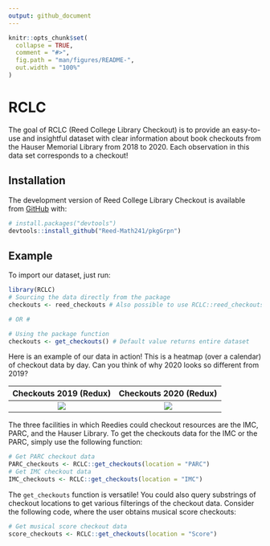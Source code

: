 ```yaml
---
output: github_document
---
```


<!-- README.md is generated from README.Rmd. Please edit that file -->

<!-- You'll still need to render `README.Rmd` regularly, to keep `README.md` up-to-date. `devtools::build_readme()` is handy for this.  -->

```r
knitr::opts_chunk$set(
  collapse = TRUE,
  comment = "#>",
  fig.path = "man/figures/README-",
  out.width = "100%"
)
```

# RCLC

<!-- badges: start -->

<!-- badges: end -->

The goal of RCLC (Reed College Library Checkout) is to provide an easy-to-use and insightful dataset with clear information about book checkouts from the Hauser Memorial Library from 2018 to 2020. Each observation in this data set corresponds to a checkout!

## Installation

The development version of Reed College Library Checkout is available from
[GitHub](https://github.com/Reed-Math241/pkgGrpn) with:

``` r
# install.packages("devtools")
devtools::install_github("Reed-Math241/pkgGrpn")
```

## Example
To import our dataset, just run:
``` r
library(RCLC)
# Sourcing the data directly from the package
checkouts <- reed_checkouts # Also possible to use RCLC::reed_checkouts

# OR #

# Using the package function
checkouts <- get_checkouts() # Default value returns entire dataset
```

Here is an example of our data in action! This is a heatmap (over a calendar) of checkout data by day. Can you think of why 2020 looks so different from 2019?

Checkouts 2019 (Redux)          |  Checkouts 2020 (Redux)
:------------------------------:|:-------------------------------:
![](Graphics/example_2019.png)  |  ![](Graphics/example_2020.png)

The three facilities in which Reedies could checkout resources are the IMC, PARC, and the Hauser Library. To get the checkouts data for the IMC or the PARC, simply use the following function:
```r
# Get PARC checkout data
PARC_checkouts <- RCLC::get_checkouts(location = "PARC")
# Get IMC checkout data
IMC_checkouts <- RCLC::get_checkouts(location = "IMC")
```
The `get_checkouts` function is versatile! You could also query substrings of checkout locations to get various filterings of the checkout data. Consider the following code, where the user obtains musical score checkouts:
```r
# Get musical score checkout data
score_checkouts <- RCLC::get_checkouts(location = "Score")
```

